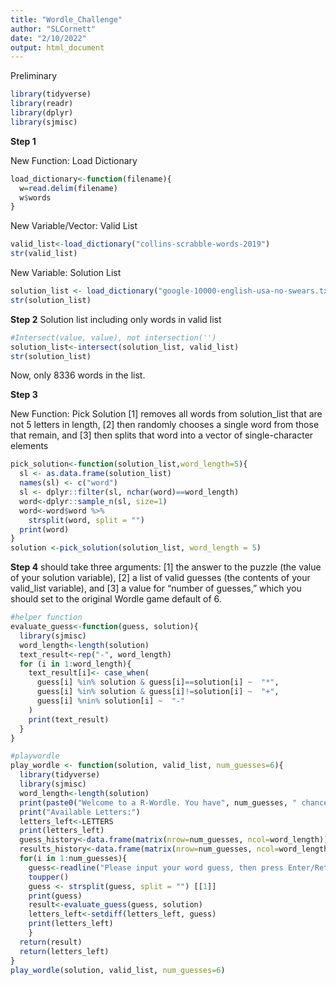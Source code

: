 ```yaml
---
title: "Wordle_Challenge"
author: "SLCornett"
date: "2/10/2022"
output: html_document
---
```

Preliminary
```r
library(tidyverse)
library(readr)
library(dplyr)
library(sjmisc)
```
**Step 1**

New Function: Load Dictionary
```r
load_dictionary<-function(filename){
  w=read.delim(filename)
  w$words
} 
```
New Variable/Vector: Valid List
```r
valid_list<-load_dictionary("collins-scrabble-words-2019")
str(valid_list)
```
New Variable: Solution List
```r
solution_list <- load_dictionary("google-10000-english-usa-no-swears.txt")
str(solution_list)
```
**Step 2**
Solution list including only words in valid list
```r
#Intersect(value, value), not intersection('')
solution_list<-intersect(solution_list, valid_list)
str(solution_list) 
```
Now, only 8336 words in the list. 

**Step 3**

New Function: Pick Solution
[1] removes all words from solution_list that are not 5 letters in length, 
[2] then randomly chooses a single word from those that remain, and 
[3] then splits that word into a vector of single-character elements
```r
pick_solution<-function(solution_list,word_length=5){
  sl <- as.data.frame(solution_list)
  names(sl) <- c("word")
  sl <- dplyr::filter(sl, nchar(word)==word_length)
  word<-dplyr::sample_n(sl, size=1)
  word<-word$word %>%
    strsplit(word, split = "")
  print(word)
}
solution <-pick_solution(solution_list, word_length = 5)
```

**Step 4**
should take three arguments: [1] the answer to the puzzle (the value of your solution variable), [2] a list of valid guesses (the contents of your valid_list variable), and [3] a value for “number of guesses,” which you should set to the original Wordle game default of 6.
```r
#helper function
evaluate_guess<-function(guess, solution){
  library(sjmisc)
  word_length<-length(solution)
  text_result<-rep("-", word_length)
  for (i in 1:word_length){
    text_result[i]<- case_when(
      guess[i] %in% solution & guess[i]==solution[i] ~  "*",
      guess[i] %in% solution & guess[i]!=solution[i] ~  "+",
      guess[i] %nin% solution[i] ~  "-"
    )
    print(text_result)
  }
}
```

```r
#playwordle
play_wordle <- function(solution, valid_list, num_guesses=6){
  library(tidyverse)
  library(sjmisc)
  word_length<-length(solution)
  print(paste0("Welcome to a R-Wordle. You have", num_guesses, " chances to guess a word with", word_length, "letters. Try not to get killed along the way. Best of luck!"))
  print("Available Letters:")
  letters_left<-LETTERS
  print(letters_left)
  guess_history<-data.frame(matrix(nrow=num_guesses, ncol=word_length))
  results_history<-data.frame(matrix(nrow=num_guesses, ncol=word_length))
  for(i in 1:num_guesses){
    guess<-readline("Please input your word guess, then press Enter/Return to submit your guess:") %>%
    toupper()
    guess <- strsplit(guess, split = "") [[1]]
    print(guess)
    result<-evaluate_guess(guess, solution)
    letters_left<-setdiff(letters_left, guess)
    print(letters_left)
    }
  return(result) 
  return(letters_left)
} 
play_wordle(solution, valid_list, num_guesses=6)
```
